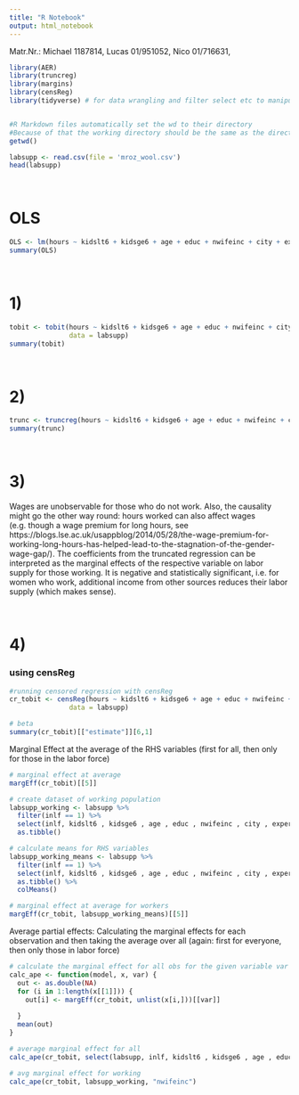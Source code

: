 ```yaml
---
title: "R Notebook"
output: html_notebook
---
```

Matr.Nr.: 
Michael 1187814,
Lucas 01/951052,
Nico 01/716631,



```r
library(AER)
library(truncreg)
library(margins)
library(censReg)
library(tidyverse) # for data wrangling and filter select etc to manipulate datasets (In this script we only use filter, however the tidyverse is a great package to handle data) 


#R Markdown files automatically set the wd to their directory
#Because of that the working directory should be the same as the directory of this file 
getwd() 

labsupp <- read.csv(file = 'mroz_wool.csv')
head(labsupp)
```

&nbsp;  

# OLS
```r
OLS <- lm(hours ~ kidslt6 + kidsge6 + age + educ + nwifeinc + city + exper + expersq, data = labsupp)
summary(OLS)
```

&nbsp;  

# 1)
```r
tobit <- tobit(hours ~ kidslt6 + kidsge6 + age + educ + nwifeinc + city + exper + expersq,
               data = labsupp)
summary(tobit)
```

&nbsp;  

# 2)
```r
trunc <- truncreg(hours ~ kidslt6 + kidsge6 + age + educ + nwifeinc + city + exper + expersq, data = labsupp)
summary(trunc)

```
&nbsp;  

# 3)
Wages are unobservable for those who do not work. Also, the causality might go the other way round: hours worked can also affect wages (e.g. though a wage premium for long hours, see https://blogs.lse.ac.uk/usappblog/2014/05/28/the-wage-premium-for-working-long-hours-has-helped-lead-to-the-stagnation-of-the-gender-wage-gap/).
The coefficients from the truncated regression can be interpreted as the marginal effects of the respective variable on labor supply for those working. It is negative and statistically significant, i.e. for women who work, additional income from other sources reduces their labor supply (which makes sense). 

&nbsp;  

# 4)
### using censReg
```r

#running censored regression with censReg
cr_tobit <- censReg(hours ~ kidslt6 + kidsge6 + age + educ + nwifeinc + city + exper + expersq,
               data = labsupp)

# beta
summary(cr_tobit)[["estimate"]][6,1]

``` 

Marginal Effect at the average of the RHS variables (first for all, then only for those in the labor force)

```r
# marginal effect at average 
margEff(cr_tobit)[[5]]

# create dataset of working population
labsupp_working <- labsupp %>% 
  filter(inlf == 1) %>% 
  select(inlf, kidslt6 , kidsge6 , age , educ , nwifeinc , city , exper , expersq) %>% 
  as.tibble()

# calculate means for RHS variables
labsupp_working_means <- labsupp %>% 
  filter(inlf == 1) %>% 
  select(inlf, kidslt6 , kidsge6 , age , educ , nwifeinc , city , exper , expersq) %>% 
  as.tibble() %>% 
  colMeans()

# marginal effect at average for workers
margEff(cr_tobit, labsupp_working_means)[[5]]

```

Average partial effects: Calculating the marginal effects for each observation and then taking the average over all (again: first for everyone, then only those in labor force)
```r

# calculate the marginal effect for all obs for the given variable var from the model model with data x and subsequently take the average over all 
calc_ape <- function(model, x, var) {
  out <- as.double(NA)
  for (i in 1:length(x[[1]])) {
    out[i] <- margEff(cr_tobit, unlist(x[i,]))[[var]]
    
  }
  mean(out)
}

# average marginal effect for all
calc_ape(cr_tobit, select(labsupp, inlf, kidslt6 , kidsge6 , age , educ , nwifeinc , city , exper , expersq), "nwifeinc")

# avg marginal effect for working
calc_ape(cr_tobit, labsupp_working, "nwifeinc")

```

